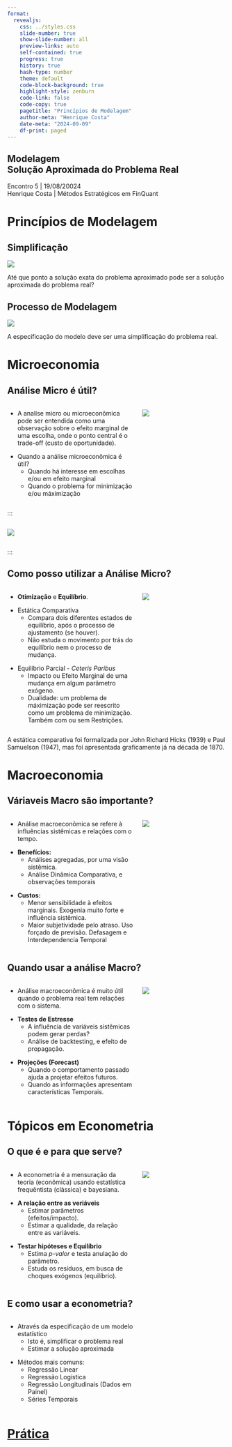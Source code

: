 ```yaml
---
format: 
  revealjs:
    css: ../styles.css
    slide-number: true
    show-slide-number: all
    preview-links: auto
    self-contained: true
    progress: true
    history: true
    hash-type: number
    theme: default
    code-block-background: true
    highlight-style: zenburn
    code-link: false
    code-copy: true
    pagetitle: "Princípios de Modelagem"
    author-meta: "Henrique Costa"
    date-meta: "2024-09-09"
    df-print: paged
---
```


::: {.my-title}
# [Modelagem]{.blue} <br />Solução Aproximada do Problema Real

::: {.my-grey}
[Encontro 5 | 19/08/20024]{}<br />
[Henrique Costa | Métodos Estratégicos em FinQuant]{}
:::

<!-- ![](../img/proud_coder_357EDD.svg){.absolute bottom=0 right=0 width=400} -->
:::

<!-- Wrangle III -->

# Princípios de Modelagem 

## Simplificação {.smaller}

::: {.pv4 .tc}
![](../img/modelling_1.png)

::: {.fragment}
Até que ponto a [solução exata]{.b .blue} do [problema aproximado]{.b .blue} pode ser a [solução aproximada]{.b .green} do [problema real]{.b .green}?
:::
:::

::: footer

:::


## Processo de Modelagem {.smaller}

::: {.pv4 .tc}
![](../img/modelling_2.png)

::: {.fragment}
A especificação do [modelo]{.b .blue} deve ser uma [simplificação]{.b .blue} do [problema real]{.b .green}.
:::
:::

::: footer

:::


# Microeconomia 


## Análise Micro é útil? {.smaller}

::: {.columns .pv4}
::: {.column width="60%"}
::: {.fragment .mt1}
-   A analíse micro ou [microeconômica]{.b .blue} pode ser entendida como uma observação sobre o [efeito marginal]{.b .green} de uma escolha, onde o ponto central é o [trade-off]{.b .green} (custo de oportunidade). 
:::

::: {.fragment .mt1}
-   Quando a análise microeconômica é útil?
    -   Quando há interesse em [escolhas]{.b .blue} e/ou em [efeito marginal]{.b .green}
    -   Quando o problema for [minimização]{.b .blue} e/ou [máximização]{.b .green}
:::


:::

::: {.column .tc .pv5 width="40%"}
![](../img/CNX_Econ_C11_003.jpg)
:::
:::

::: footer

:::


<!-- ## Análise Micro é Otimização {.smaller} -->

<!-- ::: {.columns .pv4} -->
<!-- ::: {.column width="60%"} -->
<!-- ::: {.fragment .mt1} -->
<!-- -   Se meu problema é [minimizar]{.b .blue} ou [máximizar]{.b .green}, então na verdade o meu problema é de [otimização]{.b .green}.  -->
<!-- ::: -->

<!-- ::: {.fragment .mt1} -->
<!-- -   Quais aplicações? -->
<!--     -   Análise de elasticidade (sensibilidade). -->
<!--     -   Avaliação de efeitos marginais (impacto), etc. -->
<!-- ::: -->

<!-- ::: {.fragment .mt1} -->
<!-- -   Teoria da Dualidade ajuda na especificação  -->
<!--     -   Um problema de máximização pode ser reescrito como um problema de minimização. -->
<!--     -   Problema primal, Problema Dual e Variáveis Duais (restrições) -->
<!-- ::: -->

:::

::: {.column .tc .pv5 width="40%"}
![](../img/CNX_Econ_C11_003.jpg)
:::
:::

::: footer

:::




## Como posso utilizar a Análise Micro? {.smaller}

::: {.columns .pv4}
::: {.column width="60%"}
::: {.fragment .mt1}
-   [**Otimização**]{.b .blue} e [**Equilíbrio**]{.b .green}.
:::

::: {.fragment .mt1}
-   Estática Comparativa
    -   Compara dois diferentes estados de equilíbrio, após o processo de ajustamento (se houver).
    -   Não estuda o movimento por trás do equilíbrio nem o processo de mudança.
:::

::: {.fragment .mt1}
-   Equilíbrio Parcial - *Ceteris Paribus* 
    -   Impacto ou Efeito Marginal de uma mudança em algum parâmetro exógeno.
    -   Dualidade: um problema de máximização pode ser reescrito como um problema de minimização. Também com ou sem Restrições.
    
:::

:::

::: {.column .tc .pv5 width="40%"}
![](../img/estatica_comparativa.png)
:::
:::

::: footer
A estática comparativa foi formalizada por John Richard Hicks (1939) e Paul Samuelson (1947), mas foi apresentada graficamente já na década de 1870.
:::



# Macroeconomia 


## Váriaveis Macro são importante? {.smaller}

::: {.columns .pv4}
::: {.column width="60%"}
-   Análise [macroeconômica]{.b .blue} se refere à influências sistêmicas e relações com o tempo.

::: {.fragment .mt1}
-   **Benefícios:**
    -   Análises [agregadas]{.b .blue}, por uma visão [sistêmica]{.b .green}. 
    -   Análise [Dinâmica Comparativa]{.b .blue}, e observações [temporais]{.b .green}
:::

::: {.fragment .mt1}
-   **Custos:**
    -   Menor sensibilidade à [efeitos marginais]{.b .blue}. Exogenia muito forte e influência sistêmica.
    -   Maior subjetividade pelo atraso. Uso forçado de previsão. [Defasagem]{.b .blue} e [Interdependencia Temporal]{.b .green}
:::
:::

::: {.column .tc .pv5 width="40%"}
![](../img/dinamica_comparativa.png)
:::
:::

::: footer

:::




## Quando usar a análise Macro? {.smaller}

::: {.columns .pv4}
::: {.column width="60%"}
-   Análise [macroeconômica]{.b .blue} é muito útil quando o problema real tem relações com o sistema.

::: {.fragment .mt1}
-   **Testes de Estresse**
    -   A influência de variáveis sistêmicas podem gerar [perdas]{.b .blue}? 
    -   Análise de [backtesting]{.b .blue}, e efeito de [propagação]{.b .green}.
:::

::: {.fragment .mt1}
-   **Projeções (Forecast)**
    -   Quando o comportamento passado ajuda a [projetar]{.b .blue} efeitos futuros.
    -   Quando as informações apresentam características [Temporais]{.b .green}.
:::
:::

::: {.column .tc .pv5 width="40%"}
![](../img/impulse_response_functions.png)
:::
:::

::: footer

:::


# Tópicos em Econometria


## O que é e para que serve? {.smaller}

::: {.columns .pv4}
::: {.column width="60%"}
-   A [econometria]{.b .blue} é a mensuração da teoria (econômica) usando estatística frequêntista (clássica) e bayesiana.

::: {.fragment .mt1}
-   **A relação entre as veriáveis**
    -   Estimar  [parâmetros]{.b .blue} (efeitos/impacto). 
    -   Estimar a [qualidade]{.b .green}, da relação entre as variáveis.
:::

::: {.fragment .mt1}
-   **Testar hipóteses e Equilíbrio**
    -   Estima [*p-valor*]{.b .blue} e testa anulação do parâmetro.
    -   Estuda os [resíduos]{.b .green}, em busca de choques exógenos (equilíbrio).
:::
:::

::: {.column .tc .pv5 width="40%"}
![](../img/econometria.png)
:::
:::

::: footer

:::


## E como usar a econometria? {.smaller}

::: {.columns .pv4}
::: {.column width="60%"}

- Através da especificação de um [modelo estatístico]{.b .blue}
    -   Isto é, [simplificar]{.b .green} o problema real
    -   Estimar a  [solução aproximada]{.b .green}

::: {.fragment .mt1}
-  Métodos mais comuns:
    -   Regressão Linear
    -   Regressão Logística
    -   Regressão Longitudinais (Dados em Painel)
    -   Séries Temporais

:::
:::

::: {.column .tc .pv5 width="40%"}
<!-- {{< li pmwtbpap trigger=loop delay=3000 colors=secondary:#2a76dd class=rc >}} -->
:::
:::

::: footer

:::




<!-- Practice IV -->

# [Prática](https://doi.org/10.59350/xs70x-mar87){preview-link="false"}
